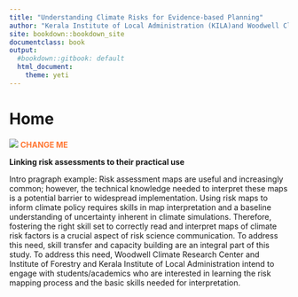 ```yaml
---
title: "Understanding Climate Risks for Evidence-based Planning"
author: "Kerala Institute of Local Administration (KILA)and Woodwell Climate Research Center"
site: bookdown::bookdown_site
documentclass: book
output:
  #bookdown::gitbook: default
  html_document:
    theme: yeti
---
```

# Home {-}
![](TU_and_Woodwell.jpg)
<span style="color: #FF7733;">**CHANGE ME**</span> 

**Linking risk assessments to their practical use**

Intro pragraph example: Risk assessment maps are useful and increasingly common; however, the technical knowledge needed to interpret these maps is a potential barrier to widespread implementation. Using risk maps to inform climate policy requires skills in map interpretation and a baseline understanding of uncertainty inherent in climate simulations. Therefore, fostering the right skill set to correctly read and interpret maps of climate risk factors is a crucial aspect of risk science communication. To address this need, skill transfer and capacity building are an integral part of this study. To address this need, Woodwell Climate Research Center and Institute of Forestry and Kerala Institute of Local Administration intend to engage with students/academics who are interested in learning the risk mapping process and the basic skills needed for interpretation.
